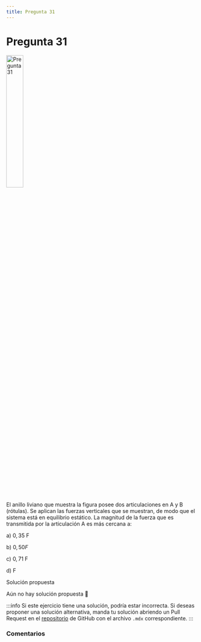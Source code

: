 ```yaml
---
title: Pregunta 31
---
```



# Pregunta 31

<Image
  src="science/dynamics/exercises/2017-1/p31/image.png"
  alt="Pregunta 31"
  width="30%"
/>

El anillo liviano que muestra la figura posee dos articulaciones en A y B (rótulas). Se aplican las fuerzas verticales que se muestran, de modo que el sistema está en equilibrio estático. La magnitud de la fuerza que es transmitida por la articulación A es más cercana a:

a) $0,35 \mathrm{~F}$

b) $0,50 F$

c) $0,71 \mathrm{~F}$

d) F

<MDXDetails>
<summary>Solución propuesta</summary>

Aún no hay solución propuesta 🥲

:::info
Si este ejercicio tiene una solución, podría estar incorrecta. Si deseas proponer una solución alternativa, manda tu solución abriendo
un Pull Request en el [repositorio](https://github.com/crow-rojas/apuntes-fundamentals/pulls) de GitHub con el archivo
`.mdx` correspondiente.
:::

</MDXDetails>

### Comentarios

<Disqus
  url="https://crow-rojas.github.io/apuntes-fundamentals/docs/science/dynamics/exercises/2017-1/p31"
  identifier="docs/science/dynamics/exercises/2017-1/p31"
  title="2017-1 Dinámica - Pregunta 31"
/>
